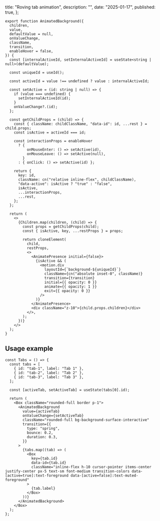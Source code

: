 
  title: "Roving tab animation",
  description: "",
  date: "2025-01-17",
  published: true,
};

<Tabs />

```typescript:truncate
export function AnimatedBackground({
  children,
  value,
  defaultValue = null,
  onValueChange,
  className,
  transition,
  enableHover = false,
}) {
  const [internalActiveId, setInternalActiveId] = useState<string | null>(defaultValue);

  const uniqueId = useId();

  const activeId = value !== undefined ? value : internalActiveId;

  const setActive = (id: string | null) => {
    if (value === undefined) {
      setInternalActiveId(id);
    }
    onValueChange?.(id);
  };

  const getChildProps = (child) => {
    const { className: childClassName, "data-id": id, ...rest } = child.props;
    const isActive = activeId === id;

    const interactionProps = enableHover
      ? {
          onMouseEnter: () => setActive(id),
          onMouseLeave: () => setActive(null),
        }
      : { onClick: () => setActive(id) };

    return {
      key: id,
      className: cn("relative inline-flex", childClassName),
      "data-active": isActive ? "true" : "false",
      isActive,
      ...interactionProps,
      ...rest,
    };
  };

  return (
    <>
      {Children.map(children, (child) => {
        const props = getChildProps(child);
        const { isActive, key, ...restProps } = props;

        return cloneElement(
          child,
          restProps,
          <>
            <AnimatePresence initial={false}>
              {isActive && (
                <motion.div
                  layoutId={`background-${uniqueId}`}
                  className={cn("absolute inset-0", className)}
                  transition={transition}
                  initial={{ opacity: 0 }}
                  animate={{ opacity: 1 }}
                  exit={{ opacity: 0 }}
                />
              )}
            </AnimatePresence>
            <div className="z-10">{child.props.children}</div>
          </>,
        );
      })}
    </>
  );
}
```

## Usage example

```typescript:truncate
const Tabs = () => {
  const tabs = [
    { id: "tab-1", label: "Tab 1" },
    { id: "tab-2", label: "Tab 2" },
    { id: "tab-3", label: "Tab 3" },
  ];

  const [activeTab, setActiveTab] = useState(tabs[0].id);

  return (
    <Box className="rounded-full border p-1">
      <AnimatedBackground
        value={activeTab}
        onValueChange={setActiveTab}
        className="rounded-full bg-background-surface-interactive"
        transition={{
          type: "spring",
          bounce: 0.2,
          duration: 0.3,
        }}
      >
        {tabs.map((tab) => (
          <Box
            key={tab.id}
            data-id={tab.id}
            className="inline-flex h-10 cursor-pointer items-center justify-center px-5 text-sm font-medium transition-colors data-[active=true]:text-foreground data-[active=false]:text-muted-foreground"
          >
            {tab.label}
          </Box>
        ))}
      </AnimatedBackground>
    </Box>
  );
};
```
